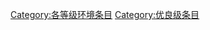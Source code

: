 {{Wikipedia category}}
{{emptycat}}
{{Articles by Quality| topic=環境|project=環境|format=TOC}}
{{catmore1|[[Wikipedia:環境专题|Wikipedia:環境专题]]}}

[[Category:各等级环境条目|Category:各等级环境条目]]
[[Category:优良级条目|Category:优良级条目]]